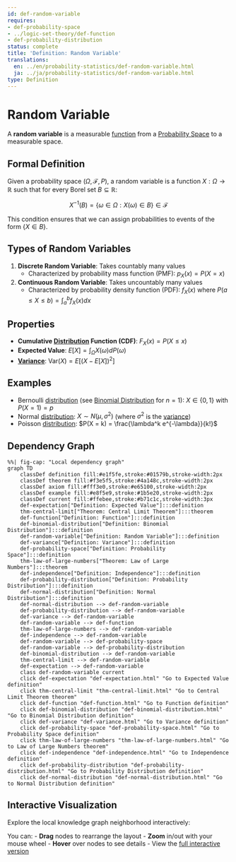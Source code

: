```yaml
---
id: def-random-variable
requires:
- def-probability-space
- ../logic-set-theory/def-function
- def-probability-distribution
status: complete
title: 'Definition: Random Variable'
translations:
  en: ../en/probability-statistics/def-random-variable.html
  ja: ../ja/probability-statistics/def-random-variable.html
type: Definition
---
```


# Random Variable {#def-random-variable}

A **random variable** is a measurable [function](../logic-set-theory/def-function.qmd) from a [Probability Space](def-probability-space.qmd) to a measurable space.

## Formal Definition

Given a probability space $(\Omega, \mathcal{F}, P)$, a random variable is a function $X: \Omega \to \mathbb{R}$ such that for every Borel set $B \subseteq \mathbb{R}$:

$$X^{-1}(B) = \{\omega \in \Omega : X(\omega) \in B\} \in \mathcal{F}$$

This condition ensures that we can assign probabilities to events of the form $\{X \in B\}$.

## Types of Random Variables

1. **Discrete Random Variable**: Takes countably many values
   - Characterized by probability mass function (PMF): $p_X(x) = P(X = x)$

2. **Continuous Random Variable**: Takes uncountably many values
   - Characterized by probability density function (PDF): $f_X(x)$ where $P(a \leq X \leq b) = \int_a^b f_X(x) dx$

## Properties

- **Cumulative [Distribution](def-probability-distribution.qmd) Function (CDF)**: $F_X(x) = P(X \leq x)$
- **Expected Value**: $E[X] = \int_{\Omega} X(\omega) dP(\omega)$
- **[Variance](def-variance.qmd)**: $\text{Var}(X) = E[(X - E[X])^2]$

## Examples

- Bernoulli [distribution](def-probability-distribution.qmd) (see [Binomial Distribution](def-binomial-distribution.qmd) for $n=1$): $X \in \{0, 1\}$ with $P(X = 1) = p$
- Normal [distribution](def-probability-distribution.qmd): $X \sim N(\mu, \sigma^2)$ (where $\sigma^2$ is the [variance](def-variance.qmd))
- Poisson [distribution](def-probability-distribution.qmd): $P(X = k) = \frac{\lambda^k e^{-\lambda}}{k!}$

## Dependency Graph

```mermaid
%%| fig-cap: "Local dependency graph"
graph TD
    classDef definition fill:#e1f5fe,stroke:#01579b,stroke-width:2px
    classDef theorem fill:#f3e5f5,stroke:#4a148c,stroke-width:2px
    classDef axiom fill:#fff3e0,stroke:#e65100,stroke-width:2px
    classDef example fill:#e8f5e9,stroke:#1b5e20,stroke-width:2px
    classDef current fill:#ffebee,stroke:#b71c1c,stroke-width:3px
    def-expectation["Definition: Expected Value"]:::definition
    thm-central-limit["Theorem: Central Limit Theorem"]:::theorem
    def-function["Definition: Function"]:::definition
    def-binomial-distribution["Definition: Binomial Distribution"]:::definition
    def-random-variable["Definition: Random Variable"]:::definition
    def-variance["Definition: Variance"]:::definition
    def-probability-space["Definition: Probability Space"]:::definition
    thm-law-of-large-numbers["Theorem: Law of Large Numbers"]:::theorem
    def-independence["Definition: Independence"]:::definition
    def-probability-distribution["Definition: Probability Distribution"]:::definition
    def-normal-distribution["Definition: Normal Distribution"]:::definition
    def-normal-distribution --> def-random-variable
    def-probability-distribution --> def-random-variable
    def-variance --> def-random-variable
    def-random-variable --> def-function
    thm-law-of-large-numbers --> def-random-variable
    def-independence --> def-random-variable
    def-random-variable --> def-probability-space
    def-random-variable --> def-probability-distribution
    def-binomial-distribution --> def-random-variable
    thm-central-limit --> def-random-variable
    def-expectation --> def-random-variable
    class def-random-variable current
    click def-expectation "def-expectation.html" "Go to Expected Value definition"
    click thm-central-limit "thm-central-limit.html" "Go to Central Limit Theorem theorem"
    click def-function "def-function.html" "Go to Function definition"
    click def-binomial-distribution "def-binomial-distribution.html" "Go to Binomial Distribution definition"
    click def-variance "def-variance.html" "Go to Variance definition"
    click def-probability-space "def-probability-space.html" "Go to Probability Space definition"
    click thm-law-of-large-numbers "thm-law-of-large-numbers.html" "Go to Law of Large Numbers theorem"
    click def-independence "def-independence.html" "Go to Independence definition"
    click def-probability-distribution "def-probability-distribution.html" "Go to Probability Distribution definition"
    click def-normal-distribution "def-normal-distribution.html" "Go to Normal Distribution definition"
```

## Interactive Visualization

Explore the local knowledge graph neighborhood interactively:

::: {.graph-viz data-id="def-random-variable" data-width="700" data-height="500"}
:::

You can:
- **Drag** nodes to rearrange the layout
- **Zoom** in/out with your mouse wheel
- **Hover** over nodes to see details
- View the [full interactive version](../../output/interactive/def-random-variable.html){target="_blank"}

